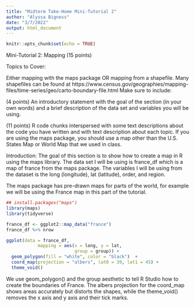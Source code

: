 ```yaml
---
title: "Midterm Take-Home Mini-Tutorial 2"
author: "Alyssa Bigness"
date: "3/7/2022"
output: html_document
---
```


```r
knitr::opts_chunk$set(echo = TRUE)
```

Mini-Tutorial 2: Mapping (15 points)

Topics to Cover:

Either mapping with the maps package OR mapping from a shapefile. Many shapefiles can be found at https://www.census.gov/geographies/mapping-files/time-series/geo/carto-boundary-file.html
Make sure to include:

(4 points) An introductory statement with the goal of the section (in your own words) and a brief description of the data set and variables you will be using.

(11 points) R code chunks interspersed with some text descriptions about the code you have written and with text description about each topic. If you are using the maps package, you should use a map other than the U.S. States Map or World Map that we used in class.


Introduction:
The goal of this section is to show how to create a map in R using the maps library. The data set I will be using is france_df which is a map of france from the maps package. The variables I will be using from the dataset is the long (longitude), lat (latitude), order, and region.


The maps package has pre-drawn maps for parts of the world, for example we will be using the France map in this part of the tutorial.
```r
## install.packages("maps")
library(maps)
library(tidyverse)

france_df <- ggplot2::map_data("france")
france_df %>% nrow

ggplot(data = france_df,
            mapping = aes(x = long, y = lat,
                          group = group)) +
  geom_polygon(fill = "white", color = "black")  +
  coord_map(projection = "albers", lat0 = 39, lat1 = 45) + 
  theme_void()
```
We use geom_polygon() and the group aesthetic to tell R Studio how to create the boundaries of France. The albers projection for the coord_map shows areas accurately but distorts the shapes, while the theme_void() removes the x axis and y axis and their tick marks.

